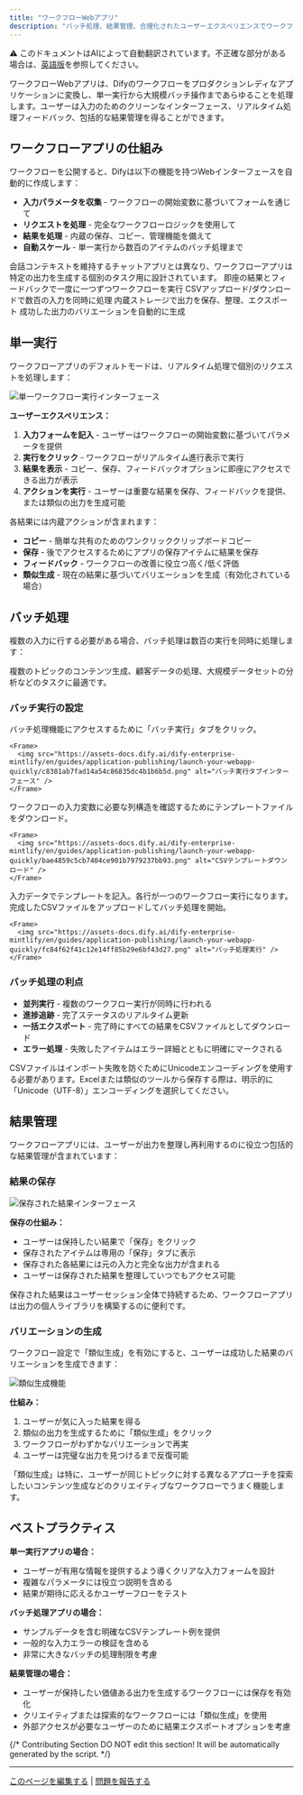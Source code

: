 ```yaml
---
title: "ワークフローWebアプリ"
description: "バッチ処理、結果管理、合理化されたユーザーエクスペリエンスでワークフローを強力なWebアプリケーションに変換"
---
```


<Note> ⚠️ このドキュメントはAIによって自動翻訳されています。不正確な部分がある場合は、[英語版](/en/documentation/pages/publish/webapp/workflow-webapp)を参照してください。</Note>


ワークフローWebアプリは、Difyのワークフローをプロダクションレディなアプリケーションに変換し、単一実行から大規模バッチ操作まであらゆることを処理します。ユーザーは入力のためのクリーンなインターフェース、リアルタイム処理フィードバック、包括的な結果管理を得ることができます。

## ワークフローアプリの仕組み

ワークフローを公開すると、Difyは以下の機能を持つWebインターフェースを自動的に作成します：

- **入力パラメータを収集** - ワークフローの開始変数に基づいてフォームを通じて
- **リクエストを処理** - 完全なワークフローロジックを使用して  
- **結果を処理** - 内蔵の保存、コピー、管理機能を備えて
- **自動スケール** - 単一実行から数百のアイテムのバッチ処理まで

<Info>
会話コンテキストを維持するチャットアプリとは異なり、ワークフローアプリは特定の出力を生成する個別のタスク用に設計されています。
</Info>

<CardGroup cols={2}>
  <Card title="単一実行" icon="play">
    即座の結果とフィードバックで一度に一つずつワークフローを実行
  </Card>
  <Card title="バッチ処理" icon="layer-group">
    CSVアップロード/ダウンロードで数百の入力を同時に処理
  </Card>
  <Card title="結果管理" icon="bookmark">
    内蔵ストレージで出力を保存、整理、エクスポート
  </Card>
  <Card title="類似生成" icon="copy">
    成功した出力のバリエーションを自動的に生成
  </Card>
</CardGroup>

## 単一実行

ワークフローアプリのデフォルトモードは、リアルタイム処理で個別のリクエストを処理します：

<Frame>
  <img src="https://assets-docs.dify.ai/dify-enterprise-mintlify/en/guides/application-publishing/launch-your-webapp-quickly/4c5380cf71066d933082f7c30deacb01.png" alt="単一ワークフロー実行インターフェース" />
</Frame>

**ユーザーエクスペリエンス：**
1. **入力フォームを記入** - ユーザーはワークフローの開始変数に基づいてパラメータを提供
2. **実行をクリック** - ワークフローがリアルタイム進行表示で実行  
3. **結果を表示** - コピー、保存、フィードバックオプションに即座にアクセスできる出力が表示
4. **アクションを実行** - ユーザーは重要な結果を保存、フィードバックを提供、または類似の出力を生成可能

各結果には内蔵アクションが含まれます：
- **コピー** - 簡単な共有のためのワンクリッククリップボードコピー
- **保存** - 後でアクセスするためにアプリの保存アイテムに結果を保存
- **フィードバック** - ワークフローの改善に役立つ高く/低く評価
- **類似生成** - 現在の結果に基づいてバリエーションを生成（有効化されている場合）

## バッチ処理

複数の入力に行する必要がある場合、バッチ処理は数百の実行を同時に処理します：

<Tip>
複数のトピックのコンテンツ生成、顧客データの処理、大規模データセットの分析などのタスクに最適です。
</Tip>

### バッチ実行の設定

<Steps>
  <Step title="バッチモードに切り替え">
    バッチ処理機能にアクセスするために「バッチ実行」タブをクリック。
    
    <Frame>
      <img src="https://assets-docs.dify.ai/dify-enterprise-mintlify/en/guides/application-publishing/launch-your-webapp-quickly/c8381ab7fad14a54c86835dc4b1b6b5d.png" alt="バッチ実行タブインターフェース" />
    </Frame>
  </Step>
  
  <Step title="CSVテンプレートを取得">
    ワークフローの入力変数に必要な列構造を確認するためにテンプレートファイルをダウンロード。
    
    <Frame>
      <img src="https://assets-docs.dify.ai/dify-enterprise-mintlify/en/guides/application-publishing/launch-your-webapp-quickly/bae4859c5cb7404ce901b7979237bb93.png" alt="CSVテンプレートダウンロード" />
    </Frame>
  </Step>
  
  <Step title="データを準備">
    入力データでテンプレートを記入。各行が一つのワークフロー実行になります。
  </Step>
  
  <Step title="アップロードして実行">
    完成したCSVファイルをアップロードしてバッチ処理を開始。
    
    <Frame>
      <img src="https://assets-docs.dify.ai/dify-enterprise-mintlify/en/guides/application-publishing/launch-your-webapp-quickly/fc84f62f41c12e14ff85b29e6bf43d27.png" alt="バッチ処理実行" />
    </Frame>
  </Step>
</Steps>

### バッチ処理の利点

- **並列実行** - 複数のワークフロー実行が同時に行われる
- **進捗追跡** - 完了ステータスのリアルタイム更新
- **一括エクスポート** - 完了時にすべての結果をCSVファイルとしてダウンロード
- **エラー処理** - 失敗したアイテムはエラー詳細とともに明確にマークされる

<Warning>
CSVファイルはインポート失敗を防ぐためにUnicodeエンコーディングを使用する必要があります。Excelまたは類似のツールから保存する際は、明示的に「Unicode（UTF-8）」エンコーディングを選択してください。
</Warning>

## 結果管理

ワークフローアプリには、ユーザーが出力を整理し再利用するのに役立つ包括的な結果管理が含まれています：

### 結果の保存

<Frame>
  <img src="https://assets-docs.dify.ai/dify-enterprise-mintlify/en/guides/application-publishing/launch-your-webapp-quickly/3cdd15e87aa1f1aae9f6abadb0f16d1f.png" alt="保存された結果インターフェース" />
</Frame>

**保存の仕組み：**
- ユーザーは保持したい結果で「保存」をクリック
- 保存されたアイテムは専用の「保存」タブに表示
- 保存された各結果には元の入力と完全な出力が含まれる
- ユーザーは保存された結果を整理していつでもアクセス可能

<Info>
保存された結果はユーザーセッション全体で持続するため、ワークフローアプリは出力の個人ライブラリを構築するのに便利です。
</Info>

### バリエーションの生成

ワークフロー設定で「類似生成」を有効にすると、ユーザーは成功した結果のバリエーションを生成できます：

<Frame>
  <img src="https://assets-docs.dify.ai/dify-enterprise-mintlify/en/guides/application-publishing/launch-your-webapp-quickly/65fb111d8e89a8f7b761859265e42f0a.png" alt="類似生成機能" />
</Frame>

**仕組み：**
1. ユーザーが気に入った結果を得る
2. 類似の出力を生成するために「類似生成」をクリック
3. ワークフローがわずかなバリエーションで再実
4. ユーザーは完璧な出力を見つけるまで反復可能

<Tip>
「類似生成」は特に、ユーザーが同じトピックに対する異なるアプローチを探索したいコンテンツ生成などのクリエイティブなワークフローでうまく機能します。
</Tip>

## ベストプラクティス

**単一実行アプリの場合：**
- ユーザーが有用な情報を提供するよう導くクリアな入力フォームを設計
- 複雑なパラメータには役立つ説明を含める
- 結果が期待に応えるかユーザーフローをテスト

**バッチ処理アプリの場合：**
- サンプルデータを含む明確なCSVテンプレート例を提供
- 一般的な入力エラーの検証を含める
- 非常に大きなバッチの処理制限を考慮

**結果管理の場合：**
- ユーザーが保持したい価値ある出力を生成するワークフローには保存を有効化
- クリエイティブまたは探索的なワークフローには「類似生成」を使用
- 外部アクセスが必要なユーザーのために結果エクスポートオプションを考慮

{/*
Contributing Section
DO NOT edit this section!
It will be automatically generated by the script.
*/}

---

[このページを編集する](https://github.com/langgenius/dify-docs/edit/main/ja-jp/documentation/pages/publish/workflow-webapp.mdx) | [問題を報告する](https://github.com/langgenius/dify-docs/issues/new?template=docs.yml)

